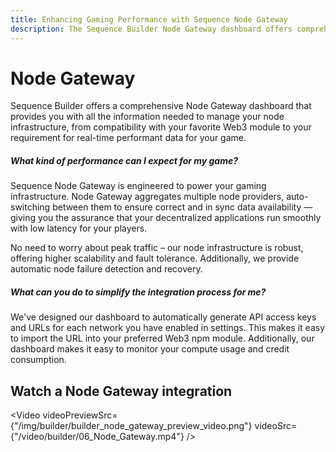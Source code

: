 ```yaml
---
title: Enhancing Gaming Performance with Sequence Node Gateway
description: The Sequence Builder Node Gateway dashboard offers comprehensive management of node infrastructure for Web3 modules and real-time data needs in gaming. Experience smooth performance with auto-switching node providers, robust scalability, and automatic failure recovery.
---
```



# Node Gateway

Sequence Builder offers a comprehensive Node Gateway dashboard that provides you with all the information needed to manage your node infrastructure, from compatibility with your favorite Web3 module to your requirement for real-time performant data for your game.

##### What kind of performance can I expect for my game?

Sequence Node Gateway is engineered to power your gaming infrastructure. Node Gateway aggregates multiple node providers, auto-switching between them to ensure correct and in sync data availability — giving you the assurance that your decentralized applications run smoothly with low latency for your players.

No need to worry about peak traffic – our node infrastructure is robust, offering higher scalability and fault tolerance. Additionally, we provide automatic node failure detection and recovery.

##### What can you do to simplify the integration process for me?

We've designed our dashboard to automatically generate API access keys and URLs for each network you have enabled in settings. This makes it easy to import the URL into your preferred Web3 npm module. Additionally, our dashboard makes it easy to monitor your compute usage and credit consumption.

## Watch a Node Gateway integration

<Video
  videoPreviewSrc={"/img/builder/builder_node_gateway_preview_video.png"}
  videoSrc={"/video/builder/06_Node_Gateway.mp4"}
/>
